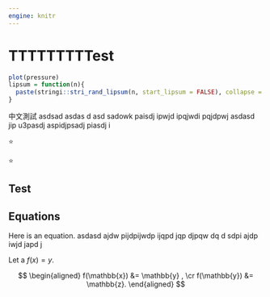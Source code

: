 ```yaml
---
engine: knitr
---
```


# TTTTTTTTTest

```r
plot(pressure)
lipsum = function(n){
  paste(stringi::stri_rand_lipsum(n, start_lipsum = FALSE), collapse = "\n\n")
}
```

中文測試 asdsad  asdas d  asd sadowk  paisdj ipwjd ipqjwdi pqjdpwj
 asdasd jip 
u3pasdj aspidjpsadj piasdj i

⭐

⭐

## Test 


## Equations

Here is an equation. asdasd  ajdw pijdpijwdp ijqpd jqp djpqw dq d
sdpi ajdp iwjd japd j 

Let a $f(x) = y.$





$$
\begin{aligned}
  f(\mathbb{x}) &= \mathbb{y} , \cr
  f(\mathbb{y}) &= \mathbb{z}.
\end{aligned}
$$


